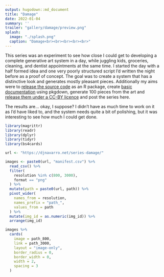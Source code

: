 ```yaml
---
output: hugodown::md_document
title: "Damage"
date: 2022-01-04
summary: ''
trailer: "gallery/damage/preview.png"
splash:
  image: "./splash.png"
  caption: "Damage<br><br><br><br><br>"
---
```

<style>
.splash-caption-tweak{
  color: #000000;
  font-size: 150%;
}
</style>

This series was an experiment to see how close I could get to developing a complete generative art system in a day, while juggling kids, groceries, cleaning, and dentist appointments at the same time. I started the day with a half formed idea and one very poorly structured script I'd written the night before as a proof of concept. The goal was to create a system that has a distinctive look and generates mostly pleasant pieces. Additionally my aims were to [release the source code](https://github.com/djnavarro/damage) as an R package, create [basic documentation](https://damage.dnavarro.net) using pkgdown, generate 100 pieces from the art and [release them under a CC-BY licence](https://github.com/djnavarro/series-damage) and post the series here. 

The results are... okay, I suppose? I didn't have as much time to work on it as I'd have liked to, and the system needs quite a bit of polishing, but it was interesting to see how much I could get done. 


```r
library(magrittr)
library(readr)
library(dplyr)
library(tidyr)
library(bs4cards)

url <- "https://djnavarro.net/series-damage/"

images <- paste0(url, "manifest.csv") %>% 
  read_csv() %>% 
  filter(
    resolution %in% c(800, 3000), 
    format == "png"
  ) %>% 
  mutate(path = paste0(url, path)) %>% 
  pivot_wider(
    names_from = resolution, 
    names_prefix = "path_", 
    values_from = path
  ) %>% 
  mutate(img_id = as.numeric(img_id)) %>% 
  arrange(img_id)
```

```r
images %>%
  cards(
    image = path_800,
    link = path_3000,
    layout = "image-only", 
    border_radius = 0,
    border_width = 0, 
    width = 2,
    spacing = 3
  )  
```
